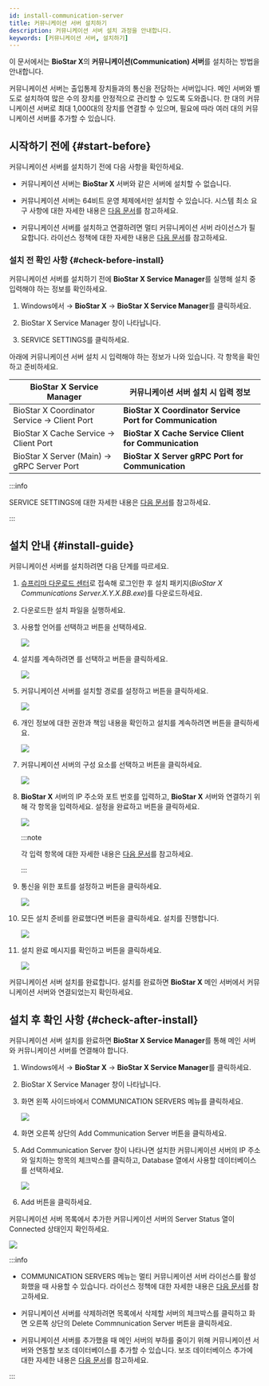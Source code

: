 ```yaml
---
id: install-communication-server
title: 커뮤니케이션 서버 설치하기
description: 커뮤니케이션 서버 설치 과정을 안내합니다.
keywords: [커뮤니케이션 서버, 설치하기]
---
```


이 문서에서는 **BioStar X**의 **커뮤니케이션(Communication) 서버**를 설치하는 방법을 안내합니다. 

커뮤니케이션 서버는 출입통제 장치들과의 통신을 전담하는 서버입니다. 메인 서버와 별도로 설치하여 많은 수의 장치를 안정적으로 관리할 수 있도록 도와줍니다. 한 대의 커뮤니케이션 서버로 최대 1,000대의 장치를 연결할 수 있으며, 필요에 따라 여러 대의 커뮤니케이션 서버를 추가할 수 있습니다.

## 시작하기 전에 {#start-before}

커뮤니케이션 서버를 설치하기 전에 다음 사항을 확인하세요.

* 커뮤니케이션 서버는 **BioStar X** 서버와 같은 서버에 설치할 수 없습니다.

* 커뮤니케이션 서버는 64비트 운영 체제에서만 설치할 수 있습니다. 시스템 최소 요구 사항에 대한 자세한 내용은 [다음 문서](system-requirements#communication-server)를 참고하세요.

* 커뮤니케이션 서버를 설치하고 연결하려면 멀티 커뮤니케이션 서버 라이선스가 필요합니다. 라이선스 정책에 대한 자세한 내용은 [다음 문서](licensing#features-add-ons)를 참고하세요.

### 설치 전 확인 사항 {#check-before-install}

커뮤니케이션 서버를 설치하기 전에 **BioStar X Service Manager**를 실행해 설치 중 입력해야 하는 정보를 확인하세요.

1. Windows에서 <Start/> → **BioStar X** → **BioStar X Service Manager**를 클릭하세요.

1. <Cmd>BioStar X Service Manager</Cmd> 창이 나타납니다. 

1. <Cmd>SERVICE SETTINGS</Cmd>를 클릭하세요.

아래에 커뮤니케이션 서버 설치 시 입력해야 하는 정보가 나와 있습니다. 각 항목을 확인하고 준비하세요.

<div className='table-fixed'>

| BioStar X Service Manager | 커뮤니케이션 서버 설치 시 입력 정보 |
| -- | -- |
| <Cmd>BioStar X Coordinator Service</Cmd> → <Cmd>Client Port</Cmd> | **BioStar X Coordinator Service Port for Communication** |
| <Cmd>BioStar X Cache Service</Cmd> → <Cmd>Client Port</Cmd> | **BioStar X Cache Service Client for Communication** |
| <Cmd>BioStar X Server (Main)</Cmd> → <Cmd>gRPC Server Port</Cmd> | **BioStar X Server gRPC Port for Communication** |

</div>

:::info

<Cmd>SERVICE SETTINGS</Cmd>에 대한 자세한 내용은 [다음 문서](service-settings)를 참고하세요.

:::


## 설치 안내 {#install-guide}

커뮤니케이션 서버를 설치하려면 다음 단계를 따르세요.

1. [슈프리마 다운로드 센터](https://download.supremainc.com/)로 접속해 로그인한 후 설치 패키지(*BioStar X Communications Server.X.Y.X.BB.exe*)를 다운로드하세요.

1. 다운로드한 설치 파일을 실행하세요.

1. 사용할 언어를 선택하고 <Cmd code='biostar2.install.ok' className='bold'/> 버튼을 선택하세요.

    <Image src='/img/biostarx-install-select-language.png' />

1. 설치를 계속하려면 <Cmd code='biostar2.install.agree' className='bold'/>를 선택하고 <Cmd code='biostar2.install.next' className='bold'/> 버튼을 클릭하세요.

    <Image src='/img/biostarx-install-comm-server-license-agree.png' />

1. 커뮤니케이션 서버를 설치할 경로를 설정하고 <Cmd code='biostar2.install.next' className='bold'/> 버튼을 클릭하세요.

    <Image src='/img/biostarx-install-comm-server-set-path.png' />

1. 개인 정보에 대한 권한과 책임 내용을 확인하고 설치를 계속하려면 <Cmd code='biostar2.install.next' className='bold'/> 버튼을 클릭하세요.

    <Image src='/img/biostarx-install-comm-server-private-policy.png' />

1. 커뮤니케이션 서버의 구성 요소를 선택하고 <Cmd code='biostar2.install.next' className='bold'/> 버튼을 클릭하세요.

    <Image src='/img/biostarx-install-comm-server-select-component.png' />

1. **BioStar X** 서버의 IP 주소와 포트 번호를 입력하고, **BioStar X** 서버와 연결하기 위해 각 항목을 입력하세요. 설정을 완료하고 <Cmd code='biostar2.install.next' className='bold'/> 버튼을 클릭하세요.

    <Image src='/img/biostarx-install-comm-server-settings.png' />

    :::note

    각 입력 항목에 대한 자세한 내용은 [다음 문서](#check-before-install)를 참고하세요.

    :::

1. 통신을 위한 포트를 설정하고 <Cmd code='biostar2.install.next' className='bold'/> 버튼을 클릭하세요.

    <Image src='/img/biostarx-install-comm-server-port-settings.png' />

1. 모든 설치 준비를 완료했다면 <Cmd code='biostar2.install.btnInstall' className='bold'/> 버튼을 클릭하세요. 설치를 진행합니다.

    <Image src='/img/biostarx-install-comm-server-install-step.png' />

1. 설치 완료 메시지를 확인하고 <Cmd code='biostar2.install.finish' className='bold'/> 버튼을 클릭하세요.

    <Image src='/img/biostarx-install-comm-server-complete.png' />

커뮤니케이션 서버 설치를 완료합니다. 설치를 완료하면 **BioStar X** 메인 서버에서 커뮤니케이션 서버와 연결되었는지 확인하세요.


## 설치 후 확인 사항 {#check-after-install}

커뮤니케이션 서버 설치를 완료하면 **BioStar X Service Manager**를 통해 메인 서버와 커뮤니케이션 서버를 연결해야 합니다.

1. Windows에서 <Start/> → **BioStar X** → **BioStar X Service Manager**를 클릭하세요. 

1. <Cmd>BioStar X Service Manager</Cmd> 창이 나타납니다.

1. 화면 왼쪽 사이드바에서 <Cmd>COMMUNICATION SERVERS</Cmd> 메뉴를 클릭하세요.

    <Image src='/img/common/biostarx-sm-cluster-main-01.png' alone />

1. 화면 오른쪽 상단의 <Cmd>Add Communication Server</Cmd> 버튼을 클릭하세요.

1. <Cmd>Add Communication Server</Cmd> 창이 나타나면 설치한 커뮤니케이션 서버의 IP 주소와 일치하는 항목의 체크박스를 클릭하고, <Cmd>Database</Cmd> 열에서 사용할 데이터베이스를 선택하세요.

    <Image src='/img/common/biostarx-sm-cluster-main-03.png' alone />

1. <Cmd>Add</Cmd> 버튼을 클릭하세요.

커뮤니케이션 서버 목록에서 추가한 커뮤니케이션 서버의 <Cmd>Server Status</Cmd> 열이 <Cmd>Connected</Cmd> 상태인지 확인하세요.

<Image src='/img/common/biostarx-sm-cluster-main-04.png' alone />

:::info

* <Cmd>COMMUNICATION SERVERS</Cmd> 메뉴는 멀티 커뮤니케이션 서버 라이선스를 활성화했을 때 사용할 수 있습니다. 라이선스 정책에 대한 자세한 내용은 [다음 문서](licensing#features-add-ons)를 참고하세요.

* 커뮤니케이션 서버를 삭제하려면 목록에서 삭제할 서버의 체크박스를 클릭하고 화면 오른쪽 상단의 <Cmd>Delete Commnunication Server</Cmd> 버튼을 클릭하세요.

* 커뮤니케이션 서버를 추가했을 때 메인 서버의 부하를 줄이기 위해 커뮤니케이션 서버와 연동할 보조 데이터베이스를 추가할 수 있습니다. 보조 데이터베이스 추가에 대한 자세한 내용은 [다음 문서](add-sub-db)를 참고하세요.

:::